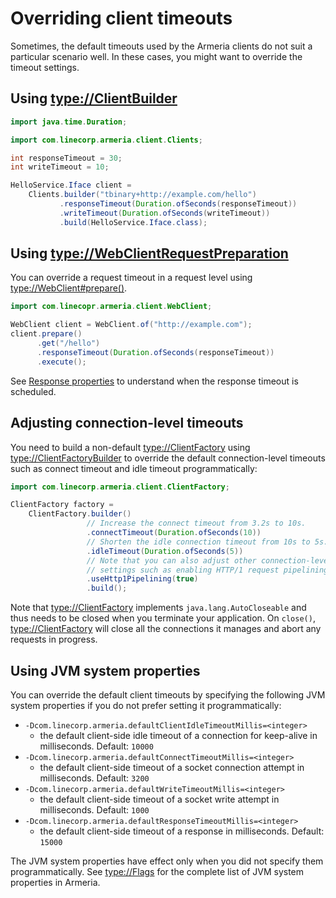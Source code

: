 # Overriding client timeouts

Sometimes, the default timeouts used by the Armeria clients do not suit a particular scenario well.
In these cases, you might want to override the timeout settings.

## Using <type://ClientBuilder>

```java
import java.time.Duration;

import com.linecorp.armeria.client.Clients;

int responseTimeout = 30;
int writeTimeout = 10;

HelloService.Iface client =
    Clients.builder("tbinary+http://example.com/hello")
           .responseTimeout(Duration.ofSeconds(responseTimeout))
           .writeTimeout(Duration.ofSeconds(writeTimeout))
           .build(HelloService.Iface.class);
```

## Using <type://WebClientRequestPreparation>

You can override a request timeout in a request level using <type://WebClient#prepare()>.

```java
import com.linecopr.armeria.client.WebClient;

WebClient client = WebClient.of("http://example.com"); 
client.prepare()
      .get("/hello")
      .responseTimeout(Duration.ofSeconds(responseTimeout))
      .execute();
```

<Tip>

See [Response properties](/docs/advanced-structured-logging#response-properties) to understand when the
response timeout is scheduled.

</Tip>

## Adjusting connection-level timeouts

You need to build a non-default <type://ClientFactory> using <type://ClientFactoryBuilder> to override the default
connection-level timeouts such as connect timeout and idle timeout programmatically:

```java
import com.linecorp.armeria.client.ClientFactory;

ClientFactory factory =
    ClientFactory.builder()
                 // Increase the connect timeout from 3.2s to 10s.
                 .connectTimeout(Duration.ofSeconds(10))
                 // Shorten the idle connection timeout from 10s to 5s.
                 .idleTimeout(Duration.ofSeconds(5))
                 // Note that you can also adjust other connection-level
                 // settings such as enabling HTTP/1 request pipelining.
                 .useHttp1Pipelining(true)
                 .build();
```

Note that <type://ClientFactory> implements `java.lang.AutoCloseable` and thus needs to be closed when you
terminate your application. On `close()`, <type://ClientFactory> will close all the connections it manages
and abort any requests in progress.

## Using JVM system properties

You can override the default client timeouts by specifying the following JVM system properties if you do not
prefer setting it programmatically:
- `-Dcom.linecorp.armeria.defaultClientIdleTimeoutMillis=<integer>`
  - the default client-side idle timeout of a connection for keep-alive in milliseconds. Default: `10000`
- `-Dcom.linecorp.armeria.defaultConnectTimeoutMillis=<integer>`
  - the default client-side timeout of a socket connection attempt in milliseconds. Default: `3200`
- `-Dcom.linecorp.armeria.defaultWriteTimeoutMillis=<integer>`
  - the default client-side timeout of a socket write attempt in milliseconds. Default: `1000`
- `-Dcom.linecorp.armeria.defaultResponseTimeoutMillis=<integer>`
  - the default client-side timeout of a response in milliseconds. Default: `15000`

<Warning>

The JVM system properties have effect only when you did not specify them programmatically.
See <type://Flags> for the complete list of JVM system properties in Armeria.

</Warning>
